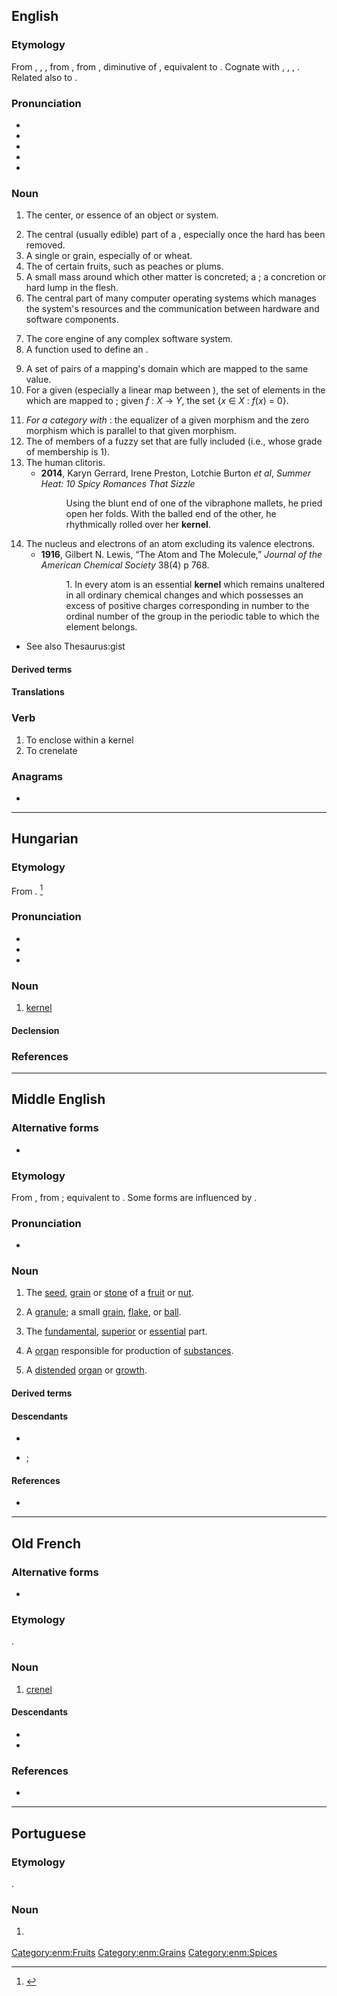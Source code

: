 {{also|kérnél}}
==English==
===Etymology===
{{root|en|ine-pro|*ǵerh₂-}}
From , , , from , from , diminutive of , equivalent to . Cognate with , , , . Related also to .

===Pronunciation===
*
*
*
*
*

===Noun===

# The center, or essence of an object or system.
#:
#:
# The central (usually edible) part of a , especially once the hard  has been removed.
# A single  or grain, especially of  or wheat.
# The  of certain fruits, such as peaches or plums.
# A small mass around which other matter is concreted; a ; a concretion or hard lump in the flesh.
# The central part of many computer operating systems which manages the system's resources and the communication between hardware and software components.
#:
#:
#: {{ux|en|The Linux '''kernel''' is open-source.}}
# The core engine of any complex software system.
# A function used to define an .
#: {{ux|en|The Dirichlet '''kernel''' convolved with a function yields its Fourier series approximation.}}
# A set of pairs of a mapping's domain which are mapped to the same value.
# For a given  (especially a linear map between ), the set of elements in the  which are mapped to ; {{lb|en|formally}} given ''f''&nbsp;:&nbsp;''X''&nbsp;→&nbsp;''Y'', the set {''x''&nbsp;∈&nbsp;''X''&nbsp;:&nbsp;''f''(''x'')&nbsp;=&nbsp;0}.
#:
#:
# ''For a category with'' : the equalizer of a given morphism and the zero morphism which is parallel to that given morphism.
# The of members of a fuzzy set that are fully included (i.e., whose grade of membership is 1).
# The human clitoris.
#* '''2014''', Karyn Gerrard, Irene Preston, Lotchie Burton ''et al'', ''Summer Heat: 10 Spicy Romances That Sizzle''
#*: Using the blunt end of one of the vibraphone mallets, he pried open her folds. With the balled end of the other, he rhythmically rolled over her '''kernel'''.
# The nucleus and electrons of an atom excluding its valence electrons.
#* '''1916''', Gilbert N. Lewis, “The Atom and The Molecule,” ''Journal of the American Chemical Society'' 38(4) p 768.
#*: 1. In every atom is an essential '''kernel''' which remains unaltered in all ordinary chemical changes and which possesses an excess of positive charges corresponding in number to the ordinal number of the group in the periodic table to which the element belongs.
* {{sense|core or essence}} See also Thesaurus:gist

====Derived terms====
====Translations====
===Verb===

# To enclose within a kernel
# To crenelate

===Anagrams===
*

----

==Hungarian==

===Etymology===
From {{bor|hu|en|kernel}}. <ref>{{R:TotfalusiEty 2005}}</ref>

===Pronunciation===
* {{hu-IPA}}
* {{hyphenation|hu|ker|nel}}
* {{rhymes|hu|ɛl|s=2}}

===Noun===
{{hu-noun|ek}}

# {{lb|hu|computing}} [[kernel#English|kernel]] {{gloss|the central part of many computer operating systems}}
#: {{syn|hu|rendszermag}}

====Declension====
{{hu-infl-nom|kernele|e|-}}{{hu-pos-etek|kernel||ei}}

===References===
<references/>

----

==Middle English==

===Alternative forms===
* {{alter|enm|cernel|curnel|kernell|kirnel|karnel|kurnel|kurnele|kyrnel|kyrnell|cornel}}

===Etymology===
From {{inh|enm|ang|cyrnel}}, from {{inh|enm|gmw-pro|*kurnil}}; equivalent to {{af|enm|corn|-el|pos2=agentive suffix|id2=agentive}}. Some forms are influenced by {{m|enm|corn}}.

===Pronunciation===
* {{IPA|enm|/ˈkɛrnəl/|/ˈkirnəl/|/ˈkurnəl/|/ˈkɔrnəl/}}

===Noun===
{{enm-noun|kerneles}}

# The [[seed]], [[grain]] or [[stone]] of a [[fruit]] or [[nut]].
# {{lb|enm|by extension}} A [[granule]]; a small [[grain]], [[flake]], or [[ball]].
# {{lb|enm|figurative}} The [[fundamental]], [[superior]] or [[essential]] part.
# {{lb|enm|anatomy}} A [[organ]] responsible for production of [[substances]].
# {{lb|enm|medicine}} A [[distend]]ed [[organ]] or [[growth]].

====Derived terms====
{{der2|enm
|kernellen
|kirnelly
}}

====Descendants====
* {{desc|en|kernel}}
* {{desc|sco|kirnel}}; {{l|sco|churnel}}

====References====
* {{R:MED Online|entry=kirnel|pos=n|id=MED24349 |accessdate=2018-07-06}}

[[Category:enm:Fruits]]
[[Category:enm:Grains]]
[[Category:enm:Spices]]

----

==Old French==

===Alternative forms===
* {{alter|fro|crenel}}

===Etymology===
{{rfe|fro}}.

===Noun===
{{fro-noun|m}}

# [[crenel]] {{gloss|space in a battlement from which weapons may be used on an incoming enemy}}

====Descendants====
* {{desc|en|crenel|bor=1}}
* {{desc|fr|créneau}}

===References===
* {{R:Godefroy|crenel|supplement=1}}

----

==Portuguese==

===Etymology===
{{ubor|pt|en|kernel}}.

===Noun===
{{pt-noun|m|s}}

# {{lb|pt|computing}} {{l|en|kernel}} {{gloss|central part of certain operating systems}}
#: {{syn|pt|núcleo}}